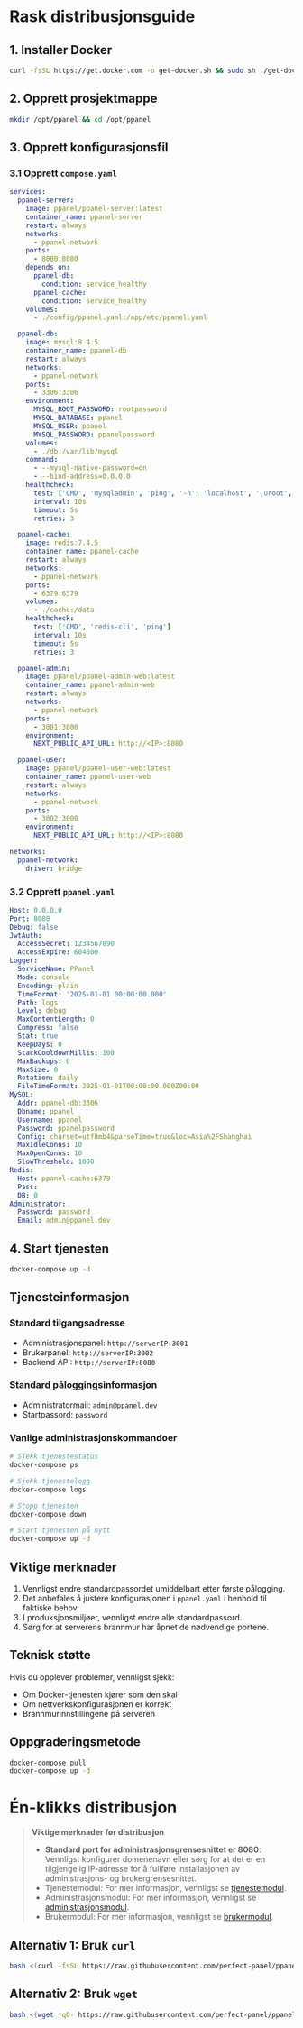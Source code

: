 # Rask distribusjonsguide

## 1. Installer Docker

```bash
curl -fsSL https://get.docker.com -o get-docker.sh && sudo sh ./get-docker.sh
```

## 2. Opprett prosjektmappe

```bash
mkdir /opt/ppanel && cd /opt/ppanel
```

## 3. Opprett konfigurasjonsfil

### 3.1 Opprett `compose.yaml`

```yaml
services:
  ppanel-server:
    image: ppanel/ppanel-server:latest
    container_name: ppanel-server
    restart: always
    networks:
      - ppanel-network
    ports:
      - 8080:8080
    depends_on:
      ppanel-db:
        condition: service_healthy
      ppanel-cache:
        condition: service_healthy
    volumes:
      - ./config/ppanel.yaml:/app/etc/ppanel.yaml

  ppanel-db:
    image: mysql:8.4.5
    container_name: ppanel-db
    restart: always
    networks:
      - ppanel-network
    ports:
      - 3306:3306
    environment:
      MYSQL_ROOT_PASSWORD: rootpassword
      MYSQL_DATABASE: ppanel
      MYSQL_USER: ppanel
      MYSQL_PASSWORD: ppanelpassword
    volumes:
      - ./db:/var/lib/mysql
    command:
      - --mysql-native-password=on
      - --bind-address=0.0.0.0
    healthcheck:
      test: ['CMD', 'mysqladmin', 'ping', '-h', 'localhost', '-uroot', '-prootpassword']
      interval: 10s
      timeout: 5s
      retries: 3

  ppanel-cache:
    image: redis:7.4.5
    container_name: ppanel-cache
    restart: always
    networks:
      - ppanel-network
    ports:
      - 6379:6379
    volumes:
      - ./cache:/data
    healthcheck:
      test: ['CMD', 'redis-cli', 'ping']
      interval: 10s
      timeout: 5s
      retries: 3

  ppanel-admin:
    image: ppanel/ppanel-admin-web:latest
    container_name: ppanel-admin-web
    restart: always
    networks:
      - ppanel-network
    ports:
      - 3001:3000
    environment:
      NEXT_PUBLIC_API_URL: http://<IP>:8080

  ppanel-user:
    image: ppanel/ppanel-user-web:latest
    container_name: ppanel-user-web
    restart: always
    networks:
      - ppanel-network
    ports:
      - 3002:3000
    environment:
      NEXT_PUBLIC_API_URL: http://<IP>:8080

networks:
  ppanel-network:
    driver: bridge
```

### 3.2 Opprett `ppanel.yaml`

```yaml
Host: 0.0.0.0
Port: 8080
Debug: false
JwtAuth:
  AccessSecret: 1234567890
  AccessExpire: 604800
Logger:
  ServiceName: PPanel
  Mode: console
  Encoding: plain
  TimeFormat: '2025-01-01 00:00:00.000'
  Path: logs
  Level: debug
  MaxContentLength: 0
  Compress: false
  Stat: true
  KeepDays: 0
  StackCooldownMillis: 100
  MaxBackups: 0
  MaxSize: 0
  Rotation: daily
  FileTimeFormat: 2025-01-01T00:00:00.000Z00:00
MySQL:
  Addr: ppanel-db:3306
  Dbname: ppanel
  Username: ppanel
  Password: ppanelpassword
  Config: charset=utf8mb4&parseTime=true&loc=Asia%2FShanghai
  MaxIdleConns: 10
  MaxOpenConns: 10
  SlowThreshold: 1000
Redis:
  Host: ppanel-cache:6379
  Pass:
  DB: 0
Administrator:
  Password: password
  Email: admin@ppanel.dev
```

## 4. Start tjenesten

```bash
docker-compose up -d
```

## Tjenesteinformasjon

### Standard tilgangsadresse

- Administrasjonspanel: `http://serverIP:3001`
- Brukerpanel: `http://serverIP:3002`
- Backend API: `http://serverIP:8080`

### Standard påloggingsinformasjon

- Administratormail: `admin@ppanel.dev`
- Startpassord: `password`

### Vanlige administrasjonskommandoer

```bash
# Sjekk tjenestestatus
docker-compose ps

# Sjekk tjenestelogg
docker-compose logs

# Stopp tjenesten
docker-compose down

# Start tjenesten på nytt
docker-compose up -d
```

## Viktige merknader

1. Vennligst endre standardpassordet umiddelbart etter første pålogging.
2. Det anbefales å justere konfigurasjonen i `ppanel.yaml` i henhold til faktiske behov.
3. I produksjonsmiljøer, vennligst endre alle standardpassord.
4. Sørg for at serverens brannmur har åpnet de nødvendige portene.

## Teknisk støtte

Hvis du opplever problemer, vennligst sjekk:

- Om Docker-tjenesten kjører som den skal
- Om nettverkskonfigurasjonen er korrekt
- Brannmurinnstillingene på serveren

## Oppgraderingsmetode

```bash
docker-compose pull
docker-compose up -d
```

# Én-klikks distribusjon

> **Viktige merknader før distribusjon**
>
> - **Standard port for administrasjonsgrensesnittet er 8080**: Vennligst konfigurer domenenavn eller sørg for at det er en tilgjengelig IP-adresse for å fullføre installasjonen av administrasjons- og brukergrensesnittet.
> - Tjenestemodul: For mer informasjon, vennligst se [tjenestemodul](/no-NO/docs/server/config).
> - Administrasjonsmodul: For mer informasjon, vennligst se [administrasjonsmodul](/no-NO/docs/admin/config).
> - Brukermodul: For mer informasjon, vennligst se [brukermodul](/no-NO/docs/user/config).

## Alternativ 1: Bruk `curl`

```bash
bash <(curl -fsSL https://raw.githubusercontent.com/perfect-panel/ppanel-script/refs/heads/main/install.sh)
```

## Alternativ 2: Bruk `wget`

```bash
bash <(wget -qO- https://raw.githubusercontent.com/perfect-panel/ppanel-script/refs/heads/main/install.sh)
```


<Giscus />
